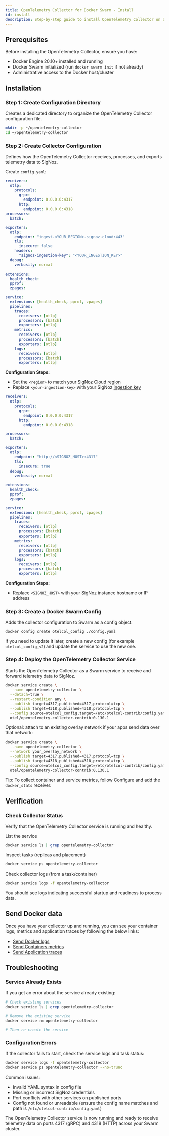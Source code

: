 ```yaml
---
title: OpenTelemetry Collector for Docker Swarm - Install
id: install
description: Step-by-step guide to install OpenTelemetry Collector on Docker Swarm
---
```


## Prerequisites

Before installing the OpenTelemetry Collector, ensure you have:

- Docker Engine 20.10+ installed and running
- Docker Swarm initialized (run `docker swarm init` if not already)
- Administrative access to the Docker host/cluster

## Installation

### Step 1: Create Configuration Directory

Creates a dedicated directory to organize the OpenTelemetry Collector configuration file.

```bash
mkdir -p ~/opentelemetry-collector
cd ~/opentelemetry-collector
```

### Step 2: Create Collector Configuration

Defines how the OpenTelemetry Collector receives, processes, and exports telemetry data to SigNoz.

Create `config.yaml`:

<Tabs>
<TabItem value="cloud" label="SigNoz Cloud" default>

```yaml:config.yaml
receivers:
  otlp:
    protocols:
      grpc:
        endpoint: 0.0.0.0:4317
      http:
        endpoint: 0.0.0.0:4318
processors:
  batch:

exporters:
  otlp:
    endpoint: "ingest.<YOUR_REGION>.signoz.cloud:443"
    tls:
      insecure: false
    headers:
      "signoz-ingestion-key": "<YOUR_INGESTION_KEY>"
  debug:
    verbosity: normal

extensions:
  health_check:
  pprof:
  zpages:

service:
  extensions: [health_check, pprof, zpages]
  pipelines:
    traces:
      receivers: [otlp]
      processors: [batch]
      exporters: [otlp]
    metrics:
      receivers: [otlp]
      processors: [batch]
      exporters: [otlp]
    logs:
      receivers: [otlp]
      processors: [batch]
      exporters: [otlp]
```

**Configuration Steps:**
- Set the `<region>` to match your SigNoz Cloud [region](https://signoz.io/docs/ingestion/signoz-cloud/overview/#endpoint)
- Replace `<your-ingestion-key>` with your SigNoz [ingestion key](https://signoz.io/docs/ingestion/signoz-cloud/keys/)

</TabItem>
<TabItem value="self-hosted" label="Self-Hosted SigNoz">

```yaml:config.yaml
receivers:
  otlp:
    protocols:
      grpc:
        endpoint: 0.0.0.0:4317
      http:
        endpoint: 0.0.0.0:4318

processors:
  batch:

exporters:
  otlp:
    endpoint: "http://<SIGNOZ_HOST>:4317"
    tls:
      insecure: true
  debug:
    verbosity: normal

extensions:
  health_check:
  pprof:
  zpages:

service:
  extensions: [health_check, pprof, zpages]
  pipelines:
    traces:
      receivers: [otlp]
      processors: [batch]
      exporters: [otlp]
    metrics:
      receivers: [otlp]
      processors: [batch]
      exporters: [otlp]
    logs:
      receivers: [otlp]
      processors: [batch]
      exporters: [otlp]
```

**Configuration Steps:**
- Replace `<SIGNOZ_HOST>` with your SigNoz instance hostname or IP address

</TabItem>
</Tabs>

### Step 3: Create a Docker Swarm Config

Adds the collector configuration to Swarm as a config object.

```bash
docker config create otelcol_config ./config.yaml
```

If you need to update it later, create a new config (for example `otelcol_config_v2`) and update the service to use the new one.

### Step 4: Deploy the OpenTelemetry Collector Service

Starts the OpenTelemetry Collector as a Swarm service to receive and forward telemetry data to SigNoz.

```bash
docker service create \
  --name opentelemetry-collector \
  --detach=true \
  --restart-condition any \
  --publish target=4317,published=4317,protocol=tcp \
  --publish target=4318,published=4318,protocol=tcp \
  --config source=otelcol_config,target=/etc/otelcol-contrib/config.yaml,mode=0444 \
  otel/opentelemetry-collector-contrib:0.130.1
```

Optional: attach to an existing overlay network if your apps send data over that network:

```bash
docker service create \
  --name opentelemetry-collector \
  --network your_overlay_network \
  --publish target=4317,published=4317,protocol=tcp \
  --publish target=4318,published=4318,protocol=tcp \
  --config source=otelcol_config,target=/etc/otelcol-contrib/config.yaml,mode=0444 \
  otel/opentelemetry-collector-contrib:0.130.1
```

Tip: To collect container and service metrics, follow Configure and add the `docker_stats` receiver.

## Verification

### Check Collector Status

Verify that the OpenTelemetry Collector service is running and healthy.

List the service
```bash
docker service ls | grep opentelemetry-collector
```

Inspect tasks (replicas and placement)
```bash
docker service ps opentelemetry-collector
```

Check collector logs (from a task/container)
```bash
docker service logs -f opentelemetry-collector
```

You should see logs indicating successful startup and readiness to process data.

## Send Docker data

Once you have your collector up and running, you can see your container logs, metrics and application traces by following the below links:
- [Send Docker logs](https://signoz.io/docs/userguide/collect_docker_logs/)
- [Send Containers metrics](https://signoz.io/docs/metrics-management/docker-container-metrics/)
- [Send Application traces](https://signoz.io/docs/instrumentation/)

## Troubleshooting

### Service Already Exists

If you get an error about the service already existing:

```bash
# Check existing services
docker service ls | grep opentelemetry-collector

# Remove the existing service
docker service rm opentelemetry-collector

# Then re-create the service
```

### Configuration Errors

If the collector fails to start, check the service logs and task status:

```bash
docker service logs -f opentelemetry-collector
docker service ps opentelemetry-collector --no-trunc
```

Common issues:
- Invalid YAML syntax in config file
- Missing or incorrect SigNoz credentials
- Port conflicts with other services on published ports
- Config not found or unreadable (ensure the config name matches and path is `/etc/otelcol-contrib/config.yaml`)

The OpenTelemetry Collector service is now running and ready to receive telemetry data on ports 4317 (gRPC) and 4318 (HTTP) across your Swarm cluster.
